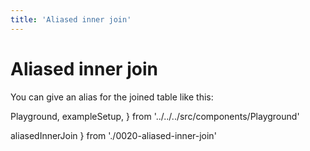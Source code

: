 ```yaml
---
title: 'Aliased inner join'
---
```


# Aliased inner join

You can give an alias for the joined table like this:

  Playground,
  exampleSetup,
} from '../../../src/components/Playground'

  aliasedInnerJoin
} from './0020-aliased-inner-join'

<Playground code={aliasedInnerJoin} setupCode={exampleSetup} />
